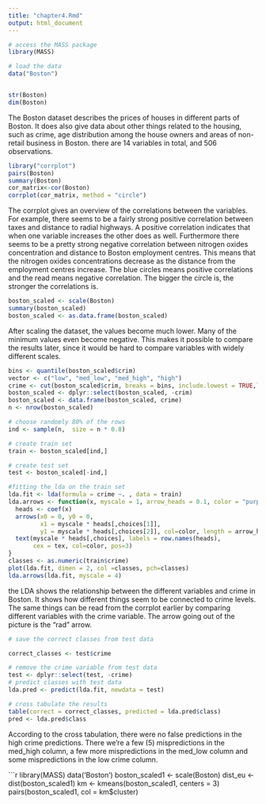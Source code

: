 ```yaml
---
title: "chapter4.Rmd"
output: html_document
---
```


```r
# access the MASS package
library(MASS)

# load the data
data("Boston")


str(Boston)
dim(Boston)
```
The Boston dataset describes the prices of houses in different parts of Boston. It does also give data about other things related to the housing, such as crime, age distribution among the house owners and areas of non-retail business in Boston. there are 14 variables in total, and 506 observations.

```r
library("corrplot")
pairs(Boston)
summary(Boston) 
cor_matrix<-cor(Boston)
corrplot(cor_matrix, method = "circle")
```
The corrplot gives an overview of the correlations between the variables. For example, there seems to be a fairly strong positive correlation between taxes and distance to radial highways. A positive correlation indicates that when one variable increases the other does as well. Furthermore there seems to be a pretty strong negative correlation between nitrogen oxides concentration and distance to Boston employment centres. This means that the nitrogen oxides concentrations decrease as the distance from the employment centres increase. The blue circles means positive correlations and the read means negative correlation. The bigger the circle is, the stronger the correlations is.

```r
boston_scaled <- scale(Boston)
summary(boston_scaled)
boston_scaled <- as.data.frame(boston_scaled)
```
After scaling the dataset, the values become much lower. Many of the minimum values even become negative. This makes it possible to compare the results later, since it would be hard to compare variables with widely different scales.
```r
bins <- quantile(boston_scaled$crim)
vector <- c("low", "med_low", "med_high", "high")
crime <- cut(boston_scaled$crim, breaks = bins, include.lowest = TRUE,label = vector)
boston_scaled <- dplyr::select(boston_scaled, -crim)
boston_scaled <- data.frame(boston_scaled, crime)
n <- nrow(boston_scaled)

# choose randomly 80% of the rows
ind <- sample(n,  size = n * 0.8)

# create train set
train <- boston_scaled[ind,]

# create test set 
test <- boston_scaled[-ind,]

#fitting the lda on the train set
lda.fit <- lda(formula = crime ~. , data = train)
lda.arrows <- function(x, myscale = 1, arrow_heads = 0.1, color = "purple", tex = 0.75, choices = c(1,2)){
  heads <- coef(x)
  arrows(x0 = 0, y0 = 0, 
         x1 = myscale * heads[,choices[1]], 
         y1 = myscale * heads[,choices[2]], col=color, length = arrow_heads)
  text(myscale * heads[,choices], labels = row.names(heads), 
       cex = tex, col=color, pos=3)
}
classes <- as.numeric(train$crime)
plot(lda.fit, dimen = 2, col =classes, pch=classes)
lda.arrows(lda.fit, myscale = 4)
```
the LDA shows the relationship between the different variables and crime in Boston. It shows how different things seem to be connected to crime levels. The same things can be read from the corrplot earlier by comparing different variables with the crime variable. The arrow going out of the picture is the "rad" arrow.
```r
# save the correct classes from test data

correct_classes <- test$crime

# remove the crime variable from test data
test <- dplyr::select(test, -crime)
# predict classes with test data
lda.pred <- predict(lda.fit, newdata = test)

# cross tabulate the results
table(correct = correct_classes, predicted = lda.pred$class)
pred <- lda.pred$class

``` 
According to the cross tabulation, there were no false predictions in the high crime predictions. There we're a few (5) mispredictions in the med_high column, a few more mispredictions in the med_low column and some mispredictions in the low crime column.  

```r
library(MASS)
data('Boston')
boston_scaled1 <- scale(Boston)
dist_eu <- dist(boston_scaled1)
km <- kmeans(boston_scaled1, centers = 3)
pairs(boston_scaled1, col = km$cluster) 